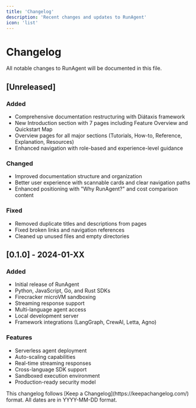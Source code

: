 ```yaml
---
title: 'Changelog'
description: 'Recent changes and updates to RunAgent'
icon: 'list'
---
```


# Changelog

All notable changes to RunAgent will be documented in this file.

## [Unreleased]

### Added
- Comprehensive documentation restructuring with Diátaxis framework
- New Introduction section with 7 pages including Feature Overview and Quickstart Map
- Overview pages for all major sections (Tutorials, How-to, Reference, Explanation, Resources)
- Enhanced navigation with role-based and experience-level guidance

### Changed
- Improved documentation structure and organization
- Better user experience with scannable cards and clear navigation paths
- Enhanced positioning with "Why RunAgent?" and cost comparison content

### Fixed
- Removed duplicate titles and descriptions from pages
- Fixed broken links and navigation references
- Cleaned up unused files and empty directories

## [0.1.0] - 2024-01-XX

### Added
- Initial release of RunAgent
- Python, JavaScript, Go, and Rust SDKs
- Firecracker microVM sandboxing
- Streaming response support
- Multi-language agent access
- Local development server
- Framework integrations (LangGraph, CrewAI, Letta, Agno)

### Features
- Serverless agent deployment
- Auto-scaling capabilities
- Real-time streaming responses
- Cross-language SDK support
- Sandboxed execution environment
- Production-ready security model

<Note>
This changelog follows [Keep a Changelog](https://keepachangelog.com/) format. All dates are in YYYY-MM-DD format.
</Note>
